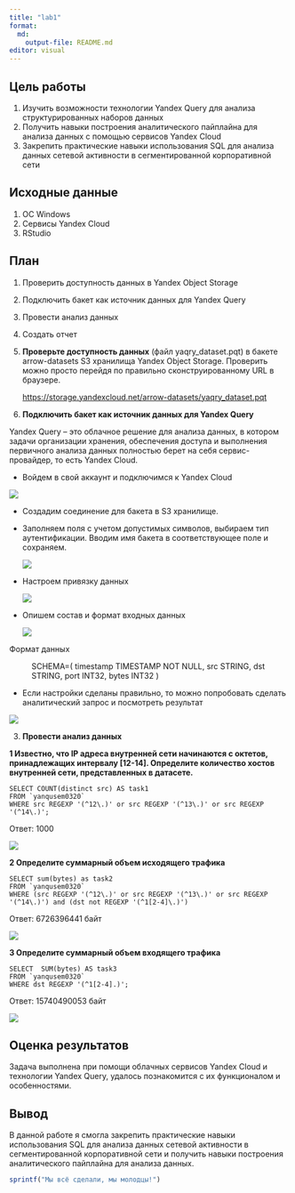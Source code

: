 ```yaml
---
title: "lab1"
format:
  md:
    output-file: README.md
editor: visual
---
```


## Цель работы

1.  Изучить возможности технологии Yandex Query для анализа структурированных наборов данных
2.  Получить навыки построения аналитического пайплайна для анализа данных с помощью сервисов Yandex Cloud
3.  Закрепить практические навыки использования SQL для анализа данных сетевой активности в сегментированной корпоративной сети

## Исходные данные

1.  ОС Windows
2.  Cервисы Yandex Cloud
3.  RStudio

## План

1.  Проверить доступность данных в Yandex Object Storage

2.  Подключить бакет как источник данных для Yandex Query

3.  Провести анализ данных

4.  Создать отчет

5.  **Проверьте доступность данных** (файл yaqry_dataset.pqt) в бакете arrow-datasets S3 хранилища Yandex Object Storage. Проверить можно просто перейдя по правильно сконструированному URL в браузере.

    <https://storage.yandexcloud.net/arrow-datasets/yaqry_dataset.pqt>

6.  **Подключить бакет как источник данных для Yandex Query**

Yandex Query -- это облачное решение для анализа данных, в котором задачи организации хранения, обеспечения доступа и выполнения первичного анализа данных полностью берет на себя сервис-провайдер, то есть Yandex Cloud.

-   Войдем в свой аккаунт и подключимся к Yandex Cloud

![](image/1.jpg)

-   Создадим соединение для бакета в S3 хранилище.

-   Заполняем поля с учетом допустимых символов, выбираем тип аутентификации. Вводим имя бакета в соответствующее поле и сохраняем.

    ![](image/2.jpg)

-   Настроем привязку данных

    ![](image/3.jpg)

-   Опишем состав и формат входных данных

    ![](image/4.jpg)

Формат данных

:   SCHEMA=( timestamp TIMESTAMP NOT NULL, src STRING, dst STRING, port INT32, bytes INT32 )

-   Если настройки сделаны правильно, то можно попробовать сделать аналитический запрос и посмотреть результат

![](image/5.jpg)

3.  **Провести анализ данных**

**1 Известно, что IP адреса внутренней сети начинаются с октетов, принадлежащих интервалу \[12-14\]. Определите количество хостов внутренней сети, представленных в датасете.**

```
SELECT COUNT(distinct src) AS task1
FROM `yanqusem0320`
WHERE src REGEXP '(^12\.)' or src REGEXP '(^13\.)' or src REGEXP '(^14\.)';
```

Ответ: 1000

![](image/6.jpg)

**2 Определите суммарный объем исходящего трафика**

```
SELECT sum(bytes) as task2
FROM `yanqusem0320`
WHERE (src REGEXP '(^12\.)' or src REGEXP '(^13\.)' or src REGEXP '(^14\.)') and (dst not REGEXP '(^1[2-4]\.)')
```

Ответ: 6726396441 байт

![](image/7.jpg)

**3 Определите суммарный объем входящего трафика**

```
SELECT  SUM(bytes) AS task3
FROM `yanqusem0320`
WHERE dst REGEXP '(^1[2-4].)';
```

Ответ: 15740490053 байт

![](image/8.jpg)

## Оценка результатов

Задача выполнена при помощи облачных сервисов Yandex Cloud и технологии Yandex Query, удалось познакомится с их функционалом и особенностями.

## Вывод

В данной работе я смогла закрепить практические навыки использования SQL для анализа данных сетевой активности в сегментированной корпоративной сети и получить навыки построения аналитического пайплайна для анализа данных.

```r
sprintf("Мы всё сделали, мы молодцы!")
```

